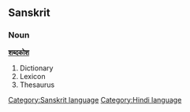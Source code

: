 {{rfd}}
==Sanskrit==
===Noun===
'''[[शब्दकोश]]'''

# Dictionary
# Lexicon
# Thesaurus

[[Category:Sanskrit language]]
[[Category:Hindi language]]